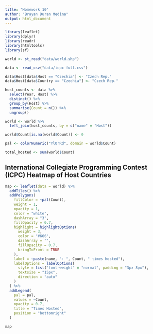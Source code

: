 ```yaml
---
title: "Homework 10"
author: "Brayan Duran Medina"
output: html_document
---
```


```r
library(leaflet)
library(dplyr)
library(readr)
library(htmltools)
library(sf)

world <- st_read("data/world.shp")

data <- read_csv("data/icpc-full.csv")

data$Host[data$Host == "Czechia"] <- "Czech Rep."
data$Host[data$Country == "Czechia"] <- "Czech Rep."

host_counts <- data %>%
  select(Year, Host) %>%
  distinct() %>%
  group_by(Host) %>%
  summarise(Count = n()) %>%
  ungroup()

world <- world %>%
  left_join(host_counts, by = c("name" = "Host"))

world$Count[is.na(world$Count)] <- 0

pal <- colorNumeric("YlOrRd", domain = world$Count)

total_hosted <- sum(world$Count)
```

## International Collegiate Programming Contest (ICPC) Heatmap of Host Countries

```r
map <- leaflet(data = world) %>%
  addTiles() %>%
  addPolygons(
    fillColor = ~pal(Count),
    weight = 1,
    opacity = 1,
    color = "white",
    dashArray = "3",
    fillOpacity = 0.7,
    highlight = highlightOptions(
      weight = 3,
      color = "#666",
      dashArray = "",
      fillOpacity = 0.7,
      bringToFront = TRUE
    ),
    label = ~paste(name, ": ", Count, " times hosted"),
    labelOptions = labelOptions(
      style = list("font-weight" = "normal", padding = "3px 8px"),
      textsize = "15px",
      direction = "auto"
    )
  ) %>%
  addLegend(
    pal = pal,
    values = ~Count,
    opacity = 0.7,
    title = "Times Hosted",
    position = "bottomright"
  )

map
```